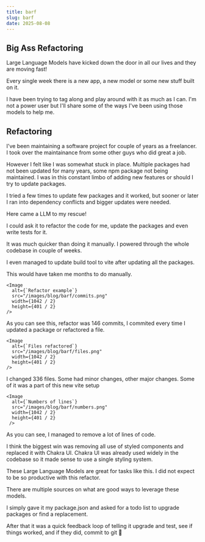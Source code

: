 ```yaml
---
title: barf
slug: barf
date: 2025-08-08
---
```


## Big Ass Refactoring

Large Language Models have kicked down the door in all our lives and they are
moving fast!

Every single week there is a new app, a new model or some new stuff built on
it.

I have been trying to tag along and play around with it as much as I can. I'm
not a power user but I'll share some of the ways I've been using those models
to help me.

## Refactoring

I've been maintaining a software project for couple of years as a freelancer.
I took over the maintainance from some other guys who did great a job.

However I felt like I was somewhat stuck in place. Multiple packages had not
been updated for many years, some npm package not being maintained. I was in
this constant limbo of adding new features or should I try to update packages.

I tried a few times to update few packages and it worked, but sooner or later
I ran into dependency conflicts and bigger updates were needed.

Here came a LLM to my rescue!

I could ask it to refactor the code for me, update the packages and even write
tests for it.

It was much quicker than doing it manually. I powered through the whole
codebase in couple of weeks.

I even managed to update build tool to vite after updating all the packages.

This would have taken me months to do manually.

    <Image
      alt={`Refactor example`}
      src="/images/blog/barf/commits.png"
      width={1042 / 2}
      height={401 / 2}
    />

As you can see this, refactor was 146 commits, I commited every time I updated
a package or refactored a file.

    <Image
      alt={`Files refactored`}
      src="/images/blog/barf/files.png"
      width={1042 / 2}
      height={401 / 2}
    />

I changed 336 files. Some had minor changes, other major changes. Some of it
was a part of this new vite setup

    <Image
      alt={`Numbers of lines`}
      src="/images/blog/barf/numbers.png"
      width={1042 / 2}
      height={401 / 2}
     />

As you can see, I managed to remove a lot of lines of code.

I think the biggest win was removing all use of styled components and replaced
it with Chakra UI.
Chakra UI was already used widely in the codebase so it made sense to use a
single styling system.

These Large Language Models are great for tasks like this. I did not expect to
be so productive with this refactor.

There are multiple sources on what are good ways to leverage these models.

I simply gave it my package.json and asked for a todo list to upgrade packages
or find a replacement.

After that it was a quick feedback loop of telling it upgrade and test, see if
things worked, and if they did, commit to git 🤖
